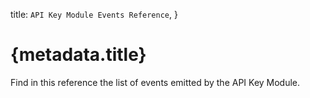 
  title: `API Key Module Events Reference`,
}

# {metadata.title}

Find in this reference the list of events emitted by the API Key Module.

<EventsTable />